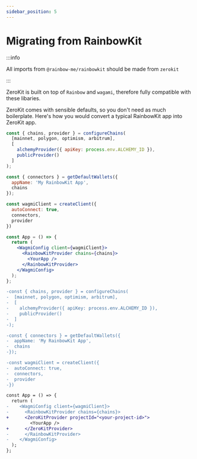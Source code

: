 ```yaml
---
sidebar_position: 5
---
```




# Migrating from RainbowKit

:::info

All imports from `@rainbow-me/rainbowkit` should be made from `zerokit`

:::

ZeroKit is built on top of `Rainbow` and `wagami`, therefore fully compatible with these libaries.

ZeroKit comes with sensible defaults, so you don't need as much boilerplate.  Here's how you would convert a typical RainbowKit app into ZeroKit app.

```jsx
const { chains, provider } = configureChains(
  [mainnet, polygon, optimism, arbitrum],
  [
    alchemyProvider({ apiKey: process.env.ALCHEMY_ID }),
    publicProvider()
  ]
);

const { connectors } = getDefaultWallets({
  appName: 'My RainbowKit App',
  chains
});

const wagmiClient = createClient({
  autoConnect: true,
  connectors,
  provider
})

const App = () => {
  return (
    <WagmiConfig client={wagmiClient}>
      <RainbowKitProvider chains={chains}>
        <YourApp />
      </RainbowKitProvider>
    </WagmiConfig>
  );
};
```

```diff
-const { chains, provider } = configureChains(
-  [mainnet, polygon, optimism, arbitrum],
-  [
-    alchemyProvider({ apiKey: process.env.ALCHEMY_ID }),
-    publicProvider()
-  ]
-);

-const { connectors } = getDefaultWallets({
-  appName: 'My RainbowKit App',
-  chains
-});

-const wagmiClient = createClient({
-  autoConnect: true,
-  connectors,
-  provider
-})

const App = () => {
  return (
-    <WagmiConfig client={wagmiClient}>
-      <RainbowKitProvider chains={chains}>
+      <ZeroKitProvider projectId="<your-project-id>">
         <YourApp />
+      </ZeroKitProvider>
-      </RainbowKitProvider>
-    </WagmiConfig>
  );
};
```